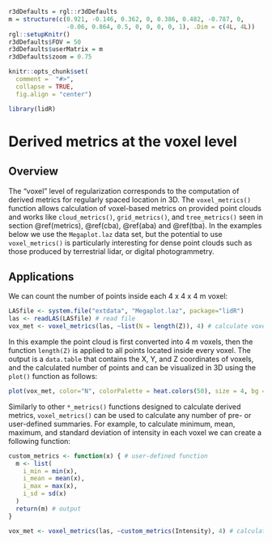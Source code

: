 ```r
r3dDefaults = rgl::r3dDefaults
m = structure(c(0.921, -0.146, 0.362, 0, 0.386, 0.482, -0.787, 0, 
                -0.06, 0.864, 0.5, 0, 0, 0, 0, 1), .Dim = c(4L, 4L))
rgl::setupKnitr()
r3dDefaults$FOV = 50
r3dDefaults$userMatrix = m
r3dDefaults$zoom = 0.75

knitr::opts_chunk$set(
  comment =  "#>", 
  collapse = TRUE,
  fig.align = "center")

library(lidR)
```


# Derived metrics at the voxel level {#vba}

## Overview {#vba-overview}

The "voxel" level of regularization corresponds to the computation of derived metrics for regularly spaced location in 3D. The `voxel_metrics()` function allows calculation of voxel-based metrics on provided point clouds and works like `cloud_metrics()`, `grid_metrics()`, and `tree_metrics()` seen in section \@ref(metrics), \@ref(cba), \@ref(aba) and \@ref(tba). In the examples below we use the `Megaplot.laz` data set, but the potential to use `voxel_metrics()` is particularly interesting for dense point clouds such as those produced by terrestrial lidar, or digital photogrammetry.

## Applications {#vba-applications}

We can count the number of points inside each 4 x 4 x 4 m voxel:

```r
LASfile <- system.file("extdata", "Megaplot.laz", package="lidR")
las <- readLAS(LASfile) # read file
vox_met <- voxel_metrics(las, ~list(N = length(Z)), 4) # calculate voxel metrics
```

In this example the point cloud is first converted into 4 m voxels, then the function `length(Z)` is applied to all points located inside every voxel. The output is a `data.table` that contains the X, Y, and Z coordinates of voxels, and the calculated number of points and can be visualized in 3D using the `plot()` function as follows:

```r
plot(vox_met, color="N", colorPalette = heat.colors(50), size = 4, bg = "white", voxel = T)
```

Similarly to other `*_metrics()` functions designed to calculate derived metrics, `voxel_metrics()` can be used to calculate any number of pre- or user-defined summaries. For example, to calculate minimum, mean, maximum, and standard deviation of intensity in each voxel we can create a following function:

```r
custom_metrics <- function(x) { # user-defined function
  m <- list(
    i_min = min(x),
    i_mean = mean(x),
    i_max = max(x),
    i_sd = sd(x)
  )
  return(m) # output
}

vox_met <- voxel_metrics(las, ~custom_metrics(Intensity), 4) # calculate voxel metrics
```
